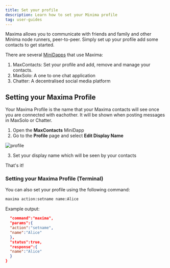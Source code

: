 ```yaml
---
title: Set your profile
description: Learn how to set your Minima profile
tag: user-guides
---
```


Maxima allows you to communicate with friends and family and other Minima node runners, peer-to-peer. Simply set up your profile add some contacts to get started.

There are several [MiniDapps](https://minidapps.minima.global/) that use Maxima:

1. MaxContacts: Set your profile and add, remove and manage your contacts.
2. MaxSolo: A one to one chat application
3. Chatter: A decentralised social media platform

## Setting your Maxima Profile

Your Maxima Profile is the name that your Maxima contacts will see once you are connected with eachother. It will be shown when posting messages in MaxSolo or Chatter.

1. Open the **MaxContacts** MiniDapp
2. Go to the **Profile** page and select **Edit Display Name**

![profile](/img/maxima/profile.png)

3. Set your display name which will be seen by your contacts

That's it!

### Setting your Maxima Profile (Terminal)

You can also set your profile using the following command:

```bash title="Terminal"
maxima action:setname name:Alice
```

Example output:

```json title="Output"{
  "command":"maxima",
  "params":{
  "action":"setname",
  "name":"Alice"
  },
  "status":true,
  "response":{
  "name":"Alice"
  }
}
```
